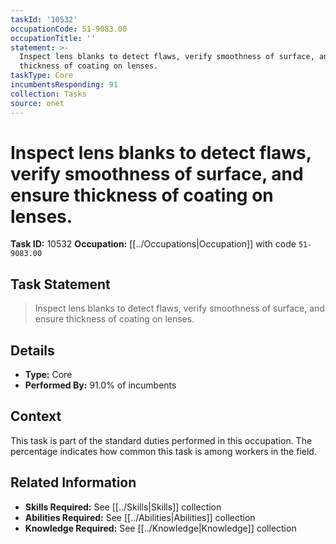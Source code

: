 ```yaml
---
taskId: '10532'
occupationCode: 51-9083.00
occupationTitle: ''
statement: >-
  Inspect lens blanks to detect flaws, verify smoothness of surface, and ensure
  thickness of coating on lenses.
taskType: Core
incumbentsResponding: 91
collection: Tasks
source: onet
---
```

# Inspect lens blanks to detect flaws, verify smoothness of surface, and ensure thickness of coating on lenses.

**Task ID:** 10532
**Occupation:** [[../Occupations|Occupation]] with code `51-9083.00`

## Task Statement

> Inspect lens blanks to detect flaws, verify smoothness of surface, and ensure thickness of coating on lenses.

## Details

- **Type:** Core
- **Performed By:** 91.0% of incumbents

## Context

This task is part of the standard duties performed in this occupation. The percentage indicates how common this task is among workers in the field.

## Related Information

- **Skills Required:** See [[../Skills|Skills]] collection
- **Abilities Required:** See [[../Abilities|Abilities]] collection
- **Knowledge Required:** See [[../Knowledge|Knowledge]] collection
